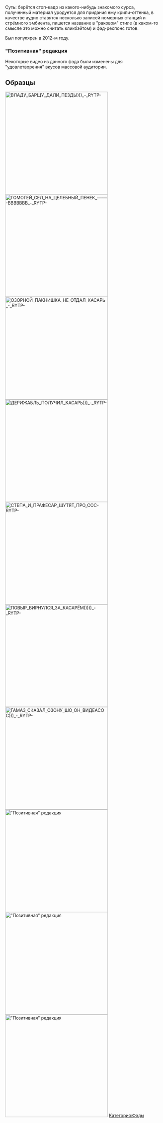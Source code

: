 Суть: берётся стоп-кадр из какого-нибудь знакомого сурса, полученный материал уродуется для придания ему крипи-оттенка, в качестве аудио ставятся несколько записей номерных станций и стрёмного эмбиента, пишется название в "раковом" стиле (в каком-то смысле это можно считать кликбэйтом) и фэд-респонс готов.

Был популярен в 2012-м году.

=== "Позитивная" редакция ===
Некоторые видео из данного фэда были изменены для "удовлетворения" вкусов массовой аудитории.

== Образцы ==
[[File:ВЛАДУ БАРЩУ ДАЛИ ПЕЗДЫ))) - RYTP-|thumb|330x330px|left]]
[[File:ГОМОГЕЙ СЕЛ НА ЦЕЛЕБНЫЙ ПЕНЕК ------ВВВВВВВ - RYTP-|thumb|330x330px]]
[[File:ОЗОРНОЙ ПАКНИШКА НЕ ОТДАЛ КАСАРЬ - RYTP-|thumb|330x330px|left]]
[[File:ДЕРИЖАБЛЬ ПОЛУЧИЛ КАСАРЬ))) - RYTP-|thumb|330x330px]]
[[File:СТЕПА И ПРАФЕСАР ШУТЯТ ПРО СОС-RYTP-|thumb|330x330px|left]]
[[File:ПОВЫР ВИРНУЛСЯ ЗА КАСАРЁМ))))) - RYTP-|thumb|330x330px]]
[[File:ГАМАЗ СКАЗАЛ ОЗОНУ ШО ОН ВИДЕАСОС))) - RYTP-|thumb|330x330px|left]]
[[File:ВЛАДУ БАРЩУ ДАЛИ ПЕЗДЫ))) -REDACTED- - RYTP-|thumb|330x330px|"Позитивная" редакция]]
[[File:СТЕПА И ПРАФЕСАР ШУТЯТ ПРО СОС -REDACTED- - RYTP-|left|thumb|330x330px|"Позитивная" редакция]]
[[File:ПАЦЕКУ НИ НАЖНЫ КАСАРИ!))) -REDACTED- - RYTP-|thumb|330x330px|"Позитивная" редакция]]
<nowiki/>[[Категория:Фэды]]